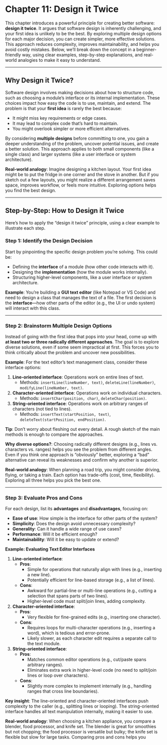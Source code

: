 # Chapter 11: Design it Twice

This chapter introduces a powerful principle for creating better software: **design it twice**. It argues that software design is inherently challenging, and your first idea is unlikely to be the best. By exploring multiple design options for each major decision, you can create simpler, more effective solutions. This approach reduces complexity, improves maintainability, and helps you avoid costly mistakes. Below, we’ll break down the concept in a beginner-friendly way, using clear examples, step-by-step explanations, and real-world analogies to make it easy to understand.

---

## Why Design it Twice?

Software design involves making decisions about how to structure code, such as choosing a module’s interface or its internal implementation. These choices impact how easy the code is to use, maintain, and extend. The problem is that your **first idea** is rarely the best because:

- It might miss key requirements or edge cases.
- It may lead to complex code that’s hard to maintain.
- You might overlook simpler or more efficient alternatives.

By considering **multiple designs** before committing to one, you gain a deeper understanding of the problem, uncover potential issues, and create a better solution. This approach applies to both small components (like a single class) and larger systems (like a user interface or system architecture).

**Real-world analogy**: Imagine designing a kitchen layout. Your first idea might be to put the fridge in one corner and the stove in another. But if you sketch out a few layouts, you might realize a different arrangement saves space, improves workflow, or feels more intuitive. Exploring options helps you find the best design.

---

## Step-by-Step: How to Design it Twice

Here’s how to apply the “design it twice” principle, using a clear example to illustrate each step.

### Step 1: Identify the Design Decision

Start by pinpointing the specific design problem you’re solving. This could be:

- Defining the **interface** of a module (how other code interacts with it).
- Designing the **implementation** (how the module works internally).
- Structuring higher-level components, like a user interface or system architecture.

**Example**: You’re building a **GUI text editor** (like Notepad or VS Code) and need to design a class that manages the text of a file. The first decision is the **interface**—how other parts of the editor (e.g., the UI or undo system) will interact with this class.

---

### Step 2: Brainstorm Multiple Design Options

Instead of going with the first idea that pops into your head, come up with **at least two or three radically different approaches**. The goal is to explore diverse solutions, even if some seem impractical at first. This forces you to think critically about the problem and uncover new possibilities.

**Example**: For the text editor’s text management class, consider these interface options:

1. **Line-oriented interface**: Operations work on entire lines of text.
   - Methods: `insertLine(lineNumber, text)`, `deleteLine(lineNumber)`, `modifyLine(lineNumber, text)`.
2. **Character-oriented interface**: Operations work on individual characters.
   - Methods: `insertChar(position, char)`, `deleteChar(position)`.
3. **String-oriented interface**: Operations work on arbitrary ranges of characters (not tied to lines).
   - Methods: `insertText(startPosition, text)`, `deleteText(startPosition, endPosition)`.

**Tip**: Don’t worry about fleshing out every detail. A rough sketch of the main methods is enough to compare the approaches.

**Why diverse options?**: Choosing radically different designs (e.g., lines vs. characters vs. ranges) helps you see the problem from different angles. Even if you think one approach is “obviously” better, exploring a “bad” alternative can reveal its weaknesses and confirm why another is superior.

**Real-world analogy**: When planning a road trip, you might consider driving, flying, or taking a train. Each option has trade-offs (cost, time, flexibility). Exploring all three helps you pick the best one.

---

### Step 3: Evaluate Pros and Cons

For each design, list its **advantages** and **disadvantages**, focusing on:

- **Ease of use**: How simple is the interface for other parts of the system?
- **Simplicity**: Does the design avoid unnecessary complexity?
- **Generality**: Can it handle a wide range of use cases?
- **Performance**: Will it be efficient enough?
- **Maintainability**: Will it be easy to update or extend?

**Example: Evaluating Text Editor Interfaces**

1. **Line-oriented interface**:
   - **Pros**:
     - Simple for operations that naturally align with lines (e.g., inserting a new line).
     - Potentially efficient for line-based storage (e.g., a list of lines).
   - **Cons**:
     - Awkward for partial-line or multi-line operations (e.g., cutting a selection that spans parts of two lines).
     - Higher-level code must split/join lines, adding complexity.
2. **Character-oriented interface**:
   - **Pros**:
     - Very flexible for fine-grained edits (e.g., inserting one character).
   - **Cons**:
     - Requires loops for multi-character operations (e.g., inserting a word), which is tedious and error-prone.
     - Likely slower, as each character edit requires a separate call to the text module.
3. **String-oriented interface**:
   - **Pros**:
     - Matches common editor operations (e.g., cut/paste spans arbitrary ranges).
     - Eliminates extra work in higher-level code (no need to split/join lines or loop over characters).
   - **Cons**:
     - Slightly more complex to implement internally (e.g., handling ranges that cross line boundaries).

**Key insight**: The line-oriented and character-oriented interfaces push complexity to the caller (e.g., splitting lines or looping). The string-oriented interface handles all text manipulation internally, making it easier to use.

**Real-world analogy**: When choosing a kitchen appliance, you compare a blender, food processor, and knife set. The blender is great for smoothies but not chopping; the food processor is versatile but bulky; the knife set is flexible but slow for large tasks. Comparing pros and cons helps you
